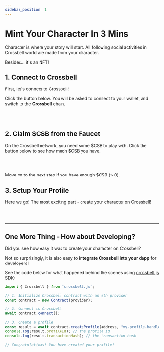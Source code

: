 ```yaml
---
sidebar_position: 1
---
```


# Mint Your Character In 3 Mins

Character is where your story will start. All following social activities in Crossbell world are made from your character. 

Besides... it's an NFT! 

## 1. Connect to Crossbell

First, let's connect to Crossbell!

Click the button below. You will be asked to connect to your wallet, and switch to the **Crossbell** chain.


<Connector />

<br />
<br />

## 2. Claim $CSB from the Faucet

On the Crossbell network, you need some $CSB to play with. Click the button below to see how much $CSB you have.


<CsbChecker />

<br />
<br />

Move on to the next step if you have enough $CSB (> 0).

## 3. Setup Your Profile

Here we go! The most exciting part - create your character on Crossbell!


<ProfileCreator />

<br />
<br />

---

## One More Thing - How about Developing?

Did you see how easy it was to create your character on Crossbell?

Not so surprisingly, it is also easy to **integrate Crossbell into your dapp** for developers!

See the code below for what happened behind the scenes using [crossbell.js](https://www.npmjs.com/package/crossbell.js) SDK:

```ts
import { Crossbell } from "crossbell.js";

// 1. Initialize Crossbell contract with an eth provider
const contract = new Contract(provider);

// 2. Connect to Crossbell
await contract.connect();

// 3. Create a profile
const result = await contract.createProfile(address, "my-profile-handle", "");
console.log(result.profileId); // the profile id
console.log(result.transactionHash); // the transaction hash

// Congratulations! You have created your profile!
```
